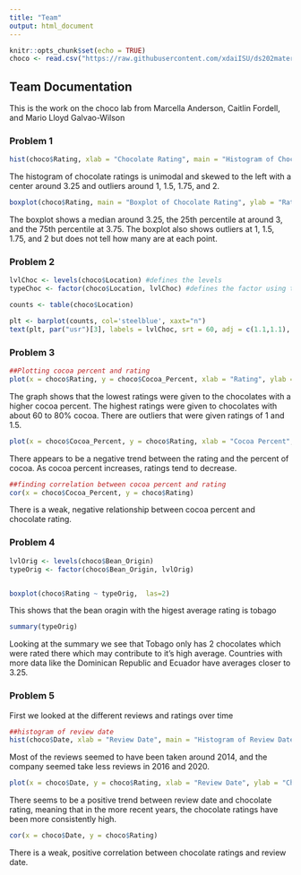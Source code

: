 ```yaml
---
title: "Team"
output: html_document
---
```


```r
knitr::opts_chunk$set(echo = TRUE)
choco <- read.csv("https://raw.githubusercontent.com/xdaiISU/ds202materials/master/hwlabs/data/choco.csv") 
```

## Team Documentation

This is the work on the choco lab from Marcella Anderson, Caitlin Fordell, and Mario Lloyd Galvao-Wilson

### Problem 1

```r
hist(choco$Rating, xlab = "Chocolate Rating", main = "Histogram of Chocolate Rating")
```

The histogram of chocolate ratings is unimodal and skewed to the left with a center around 3.25 and outliers around 1, 1.5, 1.75, and 2.

```r
boxplot(choco$Rating, main = "Boxplot of Chocolate Rating", ylab = "Rating")
```


The boxplot shows a median around 3.25, the 25th percentile at around 3, and the 75th percentile at 3.75. The boxplot also shows outliers at 1, 1.5, 1.75, and 2 but does not tell how many are at each point.


### Problem 2

```r
lvlChoc <- levels(choco$Location) #defines the levels
typeChoc <- factor(choco$Location, lvlChoc) #defines the factor using the levels

counts <- table(choco$Location)

plt <- barplot(counts, col='steelblue', xaxt="n")
text(plt, par("usr")[3], labels = lvlChoc, srt = 60, adj = c(1.1,1.1), xpd = TRUE, cex=0.7) 

```


### Problem 3
```r
##Plotting cocoa percent and rating
plot(x = choco$Rating, y = choco$Cocoa_Percent, xlab = "Rating", ylab = "Cocoa Percent", main = "Cocoa Percent vs. Chocolate Rating")
```

The graph shows that the lowest ratings were given to the chocolates with a higher cocoa percent. The highest ratings were given to chocolates with about 60 to 80% cocoa. There are outliers that were given ratings of 1 and 1.5. 

```r
plot(x = choco$Cocoa_Percent, y = choco$Rating, xlab = "Cocoa Percent", ylab = "Rating", main = "Cocoa Percent vs. Chocolate Rating")
```
There appears to be a negative trend between the rating and the percent of cocoa. As cocoa percent increases, ratings tend to decrease. 

```r
##finding correlation between cocoa percent and rating
cor(x = choco$Cocoa_Percent, y = choco$Rating)
```

There is a weak, negative relationship between cocoa percent and chocolate rating. 


### Problem 4


```r
lvlOrig <- levels(choco$Bean_Origin)
typeOrig <- factor(choco$Bean_Origin, lvlOrig)


boxplot(choco$Rating ~ typeOrig,  las=2)
```

This shows that the bean oragin with the higest average rating is tobago
```r
summary(typeOrig)

```
Looking at the summary we see that Tobago only has 2 chocolates which were rated there which may contribute to it's high average. Countries with more data like the Dominican Republic and Ecuador have averages closer to 3.25.


### Problem 5

First we looked at the different reviews and ratings over time

```r
##histogram of review date
hist(choco$Date, xlab = "Review Date", main = "Histogram of Review Date")
```

Most of the reviews seemed to have been taken around 2014, and the company seemed take less reviews in 2016 and 2020. 

```r
plot(x = choco$Date, y = choco$Rating, xlab = "Review Date", ylab = "Chocolate Rating", main = "Review Date vs. Chocolate Rating")
```

There seems to be a positive trend between review date and chocolate rating, meaning that in the more recent years, the chocolate ratings have been more consistently high.

```r

cor(x = choco$Date, y = choco$Rating)
```

There is a weak, positive correlation between chocolate ratings and review date.





